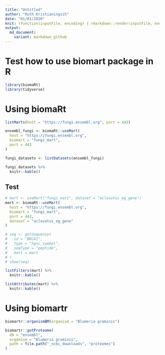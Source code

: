 ```yaml
---
title: "Untitled"
author: "Ruth Kristianingsih"
date: "01/01/2020"
knit: (function(inputFile, encoding) { rmarkdown::render(inputFile, encoding = encoding, output_dir = here::here("reports", stringr::str_remove(getwd(), here::here("scripts/r-scripts/")))) })
output:
  md_document:
    variant: markdown_github
---
```


# Test how to use biomart package in R

```r
library(biomaRt)
library(tidyverse)
```


# Using biomaRt
```r
listMarts(host = "https://fungi.ensembl.org", port = 443)
```

```r
ensembl_fungi <- biomaRt::useMart(
  host = "https://fungi.ensembl.org",
  biomart = "fungi_mart",
  port = 443
)

fungi_datasets <- listDatasets(ensembl_fungi)

fungi_datasets %>% 
  knitr::kable()
```

## Test
```r
# mart <- useMart("fungi_mart", dataset = "aclavatus_eg_gene")
mart <- biomaRt::useMart(
  host = "https://fungi.ensembl.org",
  biomart = "fungi_mart",
  port = 443, 
  dataset = "aclavatus_eg_gene"
)

```


```r
# seq <- getSequence(
#   id = "BRCA1",
#   type = "hgnc_symbol",
#   seqType = "peptide", 
#   mart = mart
# )
# show(seq)

listFilters(mart) %>% 
  knitr::kable()

listAttributes(mart) %>% 
  knitr::kable()
```

# Using biomartr

```r
biomartr::organismBM(organism = "Blumeria graminis")
```

```r
biomartr::getProteome(
  db = "ensembl",
  organism = "Blumeria graminis",
  path = file.path("_ncbi_downloads", "proteomes")
)
```

